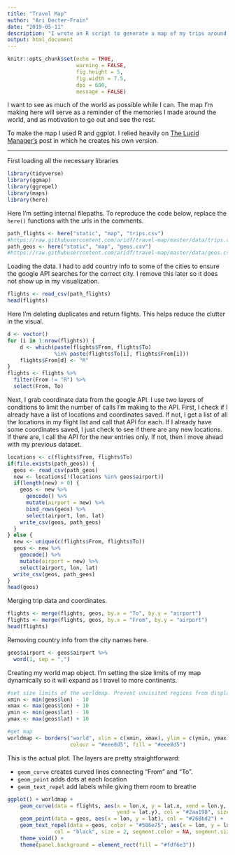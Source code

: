 ```yaml
---
title: "Travel Map"
author: "Ari Decter-Frain"
date: "2019-05-11"
description: "I wrote an R script to generate a map of my trips around the world. I used Google's Maps API to get geographic coordinates for the different cities and ggplot to create the map"
output: html_document
---
```


```r
knitr::opts_chunk$set(echo = TRUE, 
                      warning = FALSE,
                      fig.height = 5,
                      fig.width = 7.5,
                      dpi = 600,
                      message = FALSE)
```


I want to see as much of the world as possible while I can. The map I'm making here will serve as a reminder of the memories I made around the world, and as motivation to go out and see the rest. 

To make the map I used R and ggplot. I relied heavily on [The Lucid Manager's](https://lucidmanager.org/create-air-travel-route-maps/) post in which he creates his own version. 

<hr>

First loading all the necessary libraries
```r
library(tidyverse)
library(ggmap)
library(ggrepel)
library(maps)
library(here)
```


Here I'm setting internal filepaths. To reproduce the code below, replace the ``here()`` functions with the urls in the comments.
```r
path_flights <- here("static", "map", "trips.csv")
#https://raw.githubusercontent.com/aridf/travel-map/master/data/trips.csv
path_geos <- here("static", "map", "geos.csv")
#https://raw.githubusercontent.com/aridf/travel-map/master/data/geos.csv
```


Loading the data. I had to add country info to some of the cities to ensure the google API searches for the correct city. I remove this later so it does not show up in my visualization.
```r
flights <- read_csv(path_flights)
head(flights)
```


Here I'm deleting duplicates and return flights. This helps reduce the clutter in the visual.
```r
d <- vector()
for (i in 1:nrow(flights)) {
    d <- which(paste(flights$From, flights$To) 
               %in% paste(flights$To[i], flights$From[i]))
    flights$From[d] <- "R"
}
flights <- flights %>%
  filter(From != "R") %>%
  select(From, To)
```


Next, I grab coordinate data from the google API. I use two layers of conditions to limit the number of calls I'm making to the API. First, I check if I already have a list of locations and coordinates saved. If not, I get a list of all the locations in my flight list and call that API for each. If I already have some coordinates saved, I just check to see if there are any new locations. If there are, I call the API for the new entries only. If not, then I move ahead with my previous dataset. 
```r
locations <- c(flights$From, flights$To) 
if(file.exists(path_geos)) {
  geos <- read_csv(path_geos)
  new <- locations[!(locations %in% geos$airport)]
  if(length(new) > 0) {
    geos <- new %>%
      geocode() %>%
      mutate(airport = new) %>%
      bind_rows(geos) %>%
      select(airport, lon, lat)
    write_csv(geos, path_geos)
  }
} else {
  new <- unique(c(flights$From, flights$To))
  geos <- new %>%
    geocode() %>%
    mutate(airport = new) %>%
    select(airport, lon, lat)
  write_csv(geos, path_geos)
}
head(geos)
```


Merging trip data and coordinates.
```r
flights <- merge(flights, geos, by.x = "To", by.y = "airport")
flights <- merge(flights, geos, by.x = "From", by.y = "airport")
head(flights)
```


Removing country info from the city names here.
```r
geos$airport <- geos$airport %>%
  word(1, sep = ",")
```



Creating my world map object. I'm setting the size limits of my map dynamically so it will expand as I travel to more continents. 
```r

#set size limits of the worldmap. Prevent unvisited regions from displaying
xmin <- min(geos$lon) - 10
xmax <- max(geos$lon) + 10
ymin <- min(geos$lat) - 10
ymax <- max(geos$lat) + 10

#get map
worldmap <- borders("world", xlim = c(xmin, xmax), ylim = c(ymin, ymax), 
                    colour = "#eee8d5", fill = "#eee8d5") 
```


This is the actual plot. The layers are pretty straightforward:

* `` geom_curve `` creates curved lines connecting "From" and "To".
* `` geom_point `` adds dots at each location
* `` geom_text_repel `` add labels while giving them room to breathe 
```r
ggplot() + worldmap + 
    geom_curve(data = flights, aes(x = lon.x, y = lat.x, xend = lon.y, 
                                   yend = lat.y), col = "#2aa198", size = .4) + 
    geom_point(data = geos, aes(x = lon, y = lat), col = "#268bd2") + 
    geom_text_repel(data = geos, color = "#586e75", aes(x = lon, y = lat, label = airport), 
               col = "black", size = 2, segment.color = NA, segment.size = 1) + 
    theme_void() +
    theme(panel.background = element_rect(fill = "#fdf6e3"))
```

